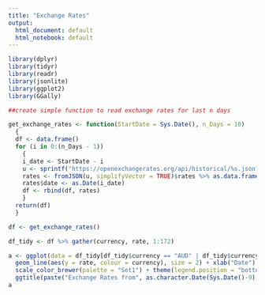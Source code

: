 ```yaml
---
title: "Exchange Rates"
output:
  html_document: default
  html_notebook: default
---
```


```r
library(dplyr)
library(tidyr)
library(readr)
library(jsonlite)
library(ggplot2)
library(GGally)

```


```r
##create simple function to read exchange rates for last n days

get_exchange_rates <- function(StartDate = Sys.Date(), n_Days = 10) 
  {
  df <- data.frame()
  for (i in 0:(n_Days - 1)) 
    {
    i_date <- StartDate - i
    u <- sprintf("https://openexchangerates.org/api/historical/%s.json?app_id=20534fe5e4b141e78f48802a0ce20f5c", i_date)
    rates <- fromJSON(u, simplifyVector = TRUE)$rates %>% as.data.frame()
    rates$date <- as.Date(i_date)
    df <- rbind(df, rates)
    }
  return(df)
  }

df <- get_exchange_rates()

df_tidy <- df %>% gather(currency, rate, 1:172)
```

```r
a <- ggplot(data = df_tidy[df_tidy$currency == "AUD" | df_tidy$currency == "CAD" | df_tidy$currency == "SGD", ], aes(x = date)) + 
  geom_line(aes(y = rate, colour = currency), size = 2) + xlab("Date") + ylab("USD/x Rate") + theme_minimal() + 
  scale_color_brewer(palette = "Set1") + theme(legend.position = "bottom", plot.title = element_text(hjust = .5 )) + 
  ggtitle(paste("Exchange Rates from", as.character.Date(Sys.Date()-9), "to", as.character.Date(Sys.Date()), sep = " "))
a
```


